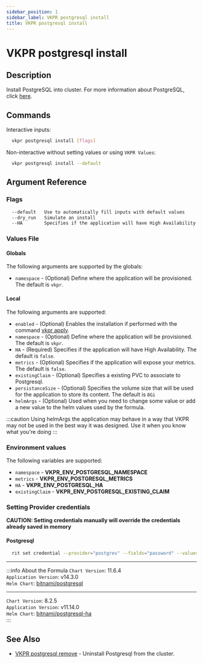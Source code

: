 ```yaml
---
sidebar_position: 1
sidebar_label: VKPR postgresql install
title: VKPR postgresql install
---
```


# VKPR postgresql install

## Description

Install PostgreSQL into cluster. For more information about PostgreSQL, click [here](https://www.postgresql.org/).

## Commands

Interactive inputs:

```bash
  vkpr postgresql install [flags]
```

Non-interactive without setting values or using `VKPR Values`:

```bash
  vkpr postgresql install --default
```

## Argument Reference

### Flags

```sh
  --default   Use to automatically fill inputs with default values
  --dry_run   Simulate an install
  --HA        Specifies if the application will have High Availability
```

### Values File

#### Globals

The following arguments are supported by the globals:

- `namespace` - (Optional) Define where the application will be provisioned. The default is `vkpr`.

#### Local

The following arguments are supported:

- `enabled` - (Optional) Enables the installation if performed with the command [vkpr apply](/docs/commands/apply).
- `namespace` - (Optional) Define where the application will be provisioned. The default is `vkpr`.
- `HA` - (Required) Specifies if the application will have High Availability. The default is `false`.
- `metrics` - (Optional) Specifies if the application will expose your metrics. The default is `false`.
- `existingClaim` - (Optional) Specifies a existing PVC to associate to Postgresql.
- `persistanceSize` - (Optional) Specifies the volume size that will be used for the application to store its content. The default is `8Gi`
- `helmArgs` - (Optional) Used when you need to change some value or add a new value to the helm values used by the formula.

:::caution
Using helmArgs the application may behave in a way that VKPR may not be used in the best way it was designed.
Use it when you know what you're doing
:::

### Environment values

The following variables are supported:

- `namespace` - **VKPR_ENV_POSTGRESQL_NAMESPACE**
- `metrics` - **VKPR_ENV_POSTGRESQL_METRICS**
- `HA` - **VKPR_ENV_POSTGRESQL_HA**
- `existingClaim` - **VKPR_ENV_POSTGRESQL_EXISTING_CLAIM**

### Setting Provider credentials

**CAUTION: Setting credentials manually will override the credentials already saved in memory**

#### Postgresql

```bash
  rit set credential --provider="postgres" --fields="password" --values="your-access-password"
```

---

:::info About the Formula
`Chart Version`: 11.6.4 <br/>
`Application Version`: v14.3.0 <br/>
`Helm Chart`: [bitnami/postgresql](https://artifacthub.io/packages/helm/bitnami/postgresql) <br/>

---

`Chart Version`: 8.2.5 <br/>
`Application Version`: v11.14.0 <br/>
`Helm Chart`: [bitnami/postgresql-ha](https://artifacthub.io/packages/helm/bitnami/postgresql-ha) <br/>
:::

## See Also

- [VKPR postgresql remove](/docs/commands/postgresql/remove) - Uninstall Postgresql from the cluster.
